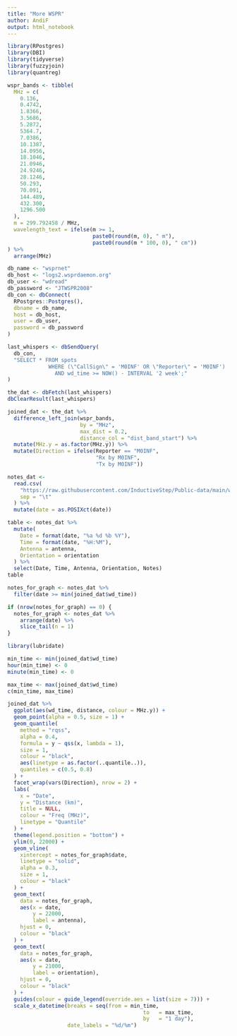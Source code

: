 ```yaml
---
title: "More WSPR"
author: AndiF
output: html_notebook
---
```



```r
library(RPostgres)
library(DBI)
library(tidyverse)
library(fuzzyjoin)
library(quantreg)
```

```r
wspr_bands <- tibble(
  MHz = c(
    0.136,
    0.4742,
    1.8366,
    3.5686,
    5.2872,
    5364.7,
    7.0386,
    10.1387,
    14.0956,
    18.1046,
    21.0946,
    24.9246,
    28.1246,
    50.293,
    70.091,
    144.489,
    432.300,
    1296.500
  ),
  m = 299.792458 / MHz,
  wavelength_text = ifelse(m >= 1,
                           paste0(round(m, 0), " m"),
                           paste0(round(m * 100, 0), " cm"))
) %>%
  arrange(MHz)
```



```r
db_name <- "wsprnet"
db_host <- "logs2.wsprdaemon.org"
db_user <- "wdread"
db_password <- "JTWSPR2008"
db_con <- dbConnect(
  RPostgres::Postgres(),
  dbname = db_name,
  host = db_host,
  user = db_user,
  password = db_password
)
```


```r
last_whispers <- dbSendQuery(
  db_con,
  "SELECT * FROM spots
             WHERE (\"CallSign\" = 'M0INF' OR \"Reporter\" = 'M0INF')
               AND wd_time >= NOW() - INTERVAL '2 week';"
)

the_dat <- dbFetch(last_whispers)
dbClearResult(last_whispers)
```


```r
joined_dat <- the_dat %>%
  difference_left_join(wspr_bands,
                       by = "MHz",
                       max_dist = 0.2,
                       distance_col = "dist_band_start") %>%
  mutate(MHz.y = as.factor(MHz.y)) %>%
  mutate(Direction = ifelse(Reporter == "M0INF",
                            "Rx by M0INF",
                            "Tx by M0INF"))
```


```r
notes_dat <-
  read.csv(
    "https://raw.githubusercontent.com/InductiveStep/Public-data/main/wspr-experiments/wspr_notes.txt",
    sep = "\t"
  ) %>%
  mutate(date = as.POSIXct(date))
```


```r
table <- notes_dat %>%
  mutate(
    Date = format(date, "%a %d %b %Y"),
    Time = format(date, "%H:%M"),
    Antenna = antenna,
    Orientation = orientation
  ) %>%
  select(Date, Time, Antenna, Orientation, Notes)
table
```


```r
notes_for_graph <- notes_dat %>%
  filter(date >= min(joined_dat$wd_time))

if (nrow(notes_for_graph) == 0) {
  notes_for_graph <- notes_dat %>%
    arrange(date) %>%
    slice_tail(n = 1)
}
```


```r
library(lubridate)

min_time <- min(joined_dat$wd_time)
hour(min_time) <- 0
minute(min_time) <- 0

max_time <- max(joined_dat$wd_time)
c(min_time, max_time)
```



```r
joined_dat %>%
  ggplot(aes(wd_time, distance, colour = MHz.y)) +
  geom_point(alpha = 0.5, size = 1) +
  geom_quantile(
    method = "rqss",
    alpha = 0.4,
    formula = y ~ qss(x, lambda = 1),
    size = 1,
    colour = "black",
    aes(linetype = as.factor(..quantile..)),
    quantiles = c(0.5, 0.8)
  ) +
  facet_wrap(vars(Direction), nrow = 2) +
  labs(
    x = "Date",
    y = "Distance (km)",
    title = NULL,
    colour = "Freq (MHz)",
    linetype = "Quantile"
  ) +
  theme(legend.position = "bottom") +
  ylim(0, 22000) +
  geom_vline(
    xintercept = notes_for_graph$date,
    linetype = "solid",
    alpha = 0.3,
    size = 1,
    colour = "black"
  ) +
  geom_text(
    data = notes_for_graph,
    aes(x = date,
        y = 22000,
        label = antenna),
    hjust = 0,
    colour = "black"
  ) +
  geom_text(
    data = notes_for_graph,
    aes(x = date,
        y = 21000,
        label = orientation),
    hjust = 0,
    colour = "black"
  ) +
  guides(colour = guide_legend(override.aes = list(size = 7))) +
  scale_x_datetime(breaks = seq(from = min_time,
                                           to   = max_time,
                                           by   = "1 day"),
                   date_labels = "%d/%m")
```


